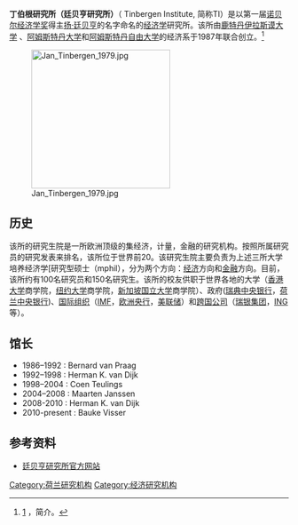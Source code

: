 '''丁伯根研究所（廷贝亨研究所）'''（ Tinbergen Institute, 简称TI）是以第一届[[诺贝尔经济学奖|诺贝尔经济学奖]]得主[[扬·廷贝亨|扬·廷贝亨]]的名字命名的[[经济学|经济学]]研究所。该所由[[鹿特丹伊拉斯谟大学|鹿特丹伊拉斯谟大学]] 、[[阿姆斯特丹大学|阿姆斯特丹大学]]和[[阿姆斯特丹自由大学|阿姆斯特丹自由大学]]的经济系于1987年联合创立。<ref>[http://www.tinbergen.nl/organization/] {{Wayback|url=http://www.tinbergen.nl/organization/ |date=20181224103922 }}，简介。</ref> 

[[File:Jan_Tinbergen_1979.jpg|250px]]

== 历史 ==
该所的研究生院是一所欧洲顶级的集经济，计量，金融的研究机构。按照所属研究员的研究发表来排名，该所位于世界前20。该研究生院主要负责为上述三所大学培养经济学[研究型硕士（mphil），分为两个方向：[[经济|经济]]方向和[[金融|金融]]方向。目前，该所约有100名研究员和150名研究生。该所的校友供职于世界各地的大学（[[香港大学|香港大学]]商学院，[[纽约大学|纽约大学]]商学院，[[新加坡国立大学|新加坡国立大学]]商学院）、政府([[瑞典中央银行|瑞典中央银行]]，[[荷兰中央银行|荷兰中央银行]])、[[国际组织|国际组织]]（[[IMF|IMF]]，[[欧洲央行|欧洲央行]]，[[美联储|美联储]]）和[[跨国公司|跨国公司]]（[[瑞银集团|瑞银集团]]，[[ING|ING]]等）。

== 馆长 ==
* 1986–1992 : Bernard van Praag
* 1992–1998 : Herman K. van Dijk
* 1998–2004 : Coen Teulings
* 2004–2008 : Maarten Janssen
* 2008-2010 : Herman K. van Dijk
* 2010-present :  Bauke Visser

== 参考资料 ==
{{Reflist}}

*[http://www.tinbergen.nl/ 廷贝亨研究所官方网站] {{Wayback|url=http://www.tinbergen.nl/ |date=20110825191454 }}
[[Category:荷兰研究机构|Category:荷兰研究机构]]
[[Category:经济研究机构|Category:经济研究机构]]